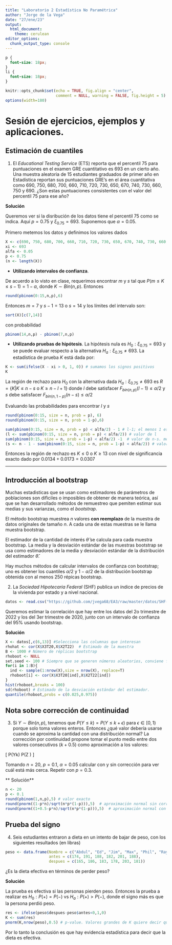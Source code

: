 ```yaml
---
title: "Laboratorio 2 Estadística No Paramétrica"
author: "Jorge de la Vega"
date: "27/ene/23"
output: 
  html_document:
    theme: cerulean
editor_options: 
  chunk_output_type: console
---
```


```css
p {
  font-size: 18px;
}
li {
  font-size: 18px;
}
```

```r
knitr::opts_chunk$set(echo = TRUE, fig.align = "center",
                      comment = NULL, warning = FALSE, fig.height = 5)
options(width=180)
```

# Sesión de ejercicios, ejemplos y aplicaciones.

## Estimación de cuantiles

1. El *Educational Testing Service* (ETS) reporta que el percentil 75 para puntuaciones en el examen GRE cuantitativo es 693 en un cierto año. Una muestra aleatoria de 15 estudiantes graduados de primer año en Estadística reportan sus puntuaciones GRE's en el área cuantitativa como 690, 750, 680, 700, 660, 710, 720, 730, 650, 670, 740, 730, 660, 750 y 690. ¿Son estas puntuaciones consistentes con el valor del percentil 75 para ese año?

**Solución**

Queremos ver si la disribución de los datos tiene el percentil 75 como se indica. Aquí $p=0.75$ y $\xi_{0.75}= 693$. Suponemos que $\alpha=0.05$.

Primero metemos los datos y definimos los valores dados

```r
X <- c(690, 750, 680, 700, 660, 710, 720, 730, 650, 670, 740, 730, 660, 750, 690)
xi <- 693
alfa <- 0.05
p <- 0.75
(n <- length(X))
```


- **Utilizando intervalos de confianza**. 

De acuerdo a lo visto en clase, requerimos encontrar $m$ y $s$ tal que $P(m \leq K \leq s-1) = 1-\alpha$, donde $K \sim Bin(n,p)$. Entonces

```r
round(pbinom(0:15,n,p),6)
```

Entonces $m=7$ y $s-1=13$ o $s=14$ y los límites del intervalo son: 

```r
sort(X)[c(7,14)]
```

con probabilidad

```r
pbinom(14,n,p) - pbinom(7,n,p)
```


- **Utilizando pruebas de hipótesis**. La hipótesis nula es $H_0:\xi_{0.75}=693$ y se puede evaluar respecto a la alternativa $H_a:\xi_{0.75}\neq 693$. La estadística de prueba $K$ está dada por: 

```r
K <- sum(ifelse(X - xi > 0, 1, 0)) # sumamos los signos positivos
K
```

La región de rechazo para $H_0$ con la alternativa dada $H_a:\xi_{0.75} \neq 693$ es $R = \{K | K \leq n-s \mbox{ o } K \geq n-l+1\}$ donde $l$ debe satisfacer $F_{bin(n,p)}(l-1) \leq \alpha/2$ y $s$ debe satisfacer $F_{bin(n,1-p)}(n-s) \leq \alpha/2$

Evaluando las probabilidades para encontrar $l$ y $s$

```r
round(pbinom(0:15, size = n, prob = p), 6)
round(pbinom(0:15, size = n, prob = 1-p),6)
```


```r
sum(pbinom(0:15, size = n, prob = p) < alfa/2) - 1 # l-1; el menos 1 es porque el indice empieza en 0
(l <- sum(pbinom(0:15, size = n, prob = p) < alfa/2)) # valor de l
sum(pbinom(0:15, size = n, prob = 1-p) < alfa/2) -1  # valor de n-s. menos 1 es porque el índice empieza en 0
(s <- n - 1 - sum(pbinom(0:15, size = n, prob = 1-p) < alfa/2)) # valor de s 
```

Entonces la región de rechazo es $K \leq 0$ o $K \geq 13$ con nivel de significancia exacto dado por $0.0134+0.0173=0.0307$

---

## Introducción al bootstrap

Muchas estadìsticas que se usan como estimadores de parámetros de poblaciones son difìciles o imposibles de obtener de manera teórica, así que se han desarrollado métodos de remuestreo que pemiten estimar sus medias y sus varianzas, como el *bootstrap*.

El método bootstrap muestrea $n$ valores **con reemplazo** de la muestra de datos originales de tamaño $n$. A cada una de estas muestras se le llama muestra bootstrap. 

El estimador de la cantidad de interés $\hat{\theta}$ se calcula para cada muestra bootstrap. La media y la desviación estándar de las muestras bootstrap se usa como estimadores de la media y desviación estándar de la distribución del estimador $\hat{\theta}$. 

Hay muchos métodos de calcular intervalos de confianza con bootstrap; uno es obtener los cuantiles $\alpha/2$ y $1-\alpha/2$ de la distribución bootstrap obtenida con al menos 250 répicas bootstrap.

2. La *Sociedad Hipotecaria Federal* (SHF) publica un índice de precios de la vivienda por estado y a nivel nacional. 

```r
datos <- read.csv("https://github.com/jvega68/EA3/raw/master/datos/SHF-IndicePreciosVivienda.csv", header=T)
```
Queremos estimar la correlación que hay entre los datos del 2o trimestre de 2022 y los del 3er trimestre de 2020, junto con un intervalo de confianza del 95% usando bootstrap.

**Solución**

```r
X <- datos[,c(6,13)] #Selecciona las columnas que interesan
rhohat <- cor(X$X3T20,X$X2T22)  # Estimado de la muestra
B <- 1000 # Número de réplicas bootstrap
rhoboot <- NULL 
set.seed <- 100 # Siempre que se generen números aleatorios, conviene fijar la semillac
for(i in 1:B){
  ind <- sample(1:nrow(X),size = nrow(X), replace=T)
  rhoboot[i] <- cor(X$X3T20[ind],X$X2T22[ind])
}
hist(rhoboot,breaks = 100)
sd(rhoboot) # Estimado de la desviación estándar del estimador. 
quantile(rhoboot,probs = c(0.025,0.975))
```

## Nota sobre corrección de continuidad

3. Si $Y\sim Bin(n,p)$, tenemos que $P(Y\leq k) = P(Y\leq k + \epsilon)$ para $\epsilon\in [0,1)$ porque solo toma valores enteros. Entonces ¿qué valor debería usarse cuando se aproxima la cantidad con una distribución normal? La corrección por continuidad propone tomar el punto medio entre dos valores consecutivos ($k+0.5$) como aproximación a los valores:

\[ P(Y\leq k) \approx P\left(Z\leq \frac{k+0.5-np}{\sqrt{np(1-p)}} \right) \]

Tomando $n=20$, $p=0.1$, $\alpha= 0.05$ calcular con y sin corrección para ver cuál está más cerca. Repetir con $p=0.3$.

** Solución** 
```r
n <- 20
p <- 0.1
round(pbinom(1,n,p),5) # valor exacto
round(pnorm((1-p*n)/sqrt(n*p*(1-p))),5)  # aproximación normal sin corrección
round(pnorm((1+0.5-p*n)/sqrt(n*p*(1-p))),5)  # aproximación normal con corrección
```


## Prueba del signo

4. Seis estudiantes entraron a dieta en un intento de bajar de peso, con los siguientes resultados (en libras)

```r
peso <- data.frame(Nombre = c("Abdul", "Ed", "Jim", "Max", "Phil", "Ray"),
                   antes = c(174, 191, 188, 182, 201, 188),
                   despues = c(165, 186, 183, 178, 203, 181))
```

¿Es la dieta efectiva en términos de perder peso?

**Solución**

La prueba es efectiva si las personas pierden peso. Entonces la prueba a realizar es $H_0: P(+) = P(-)$ vs $H_a:P(+) > P(-)$, donde el signo más es que la persona perdió peso.

```r
res <- ifelse(peso$despues-peso$antes<0,1,0)
K <- sum(res)
pnorm(K,nrow(peso),0.5) # p-value. Valores grandes de K quiere decir que el + es más probable.
```

Por lo tanto la conclusión es que hay evidencia estadística para decir que la dieta es efectiva.
